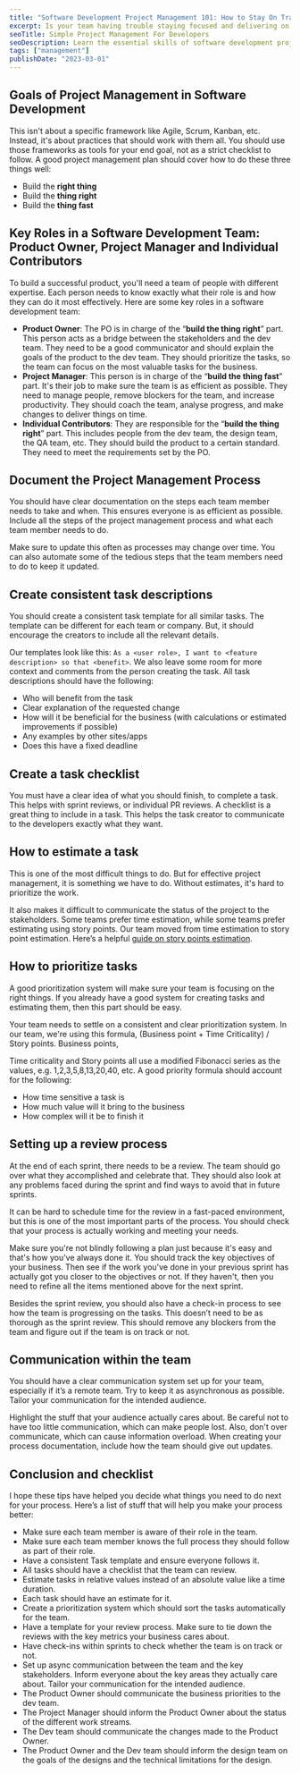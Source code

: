 ```yaml
---
title: "Software Development Project Management 101: How to Stay On Track and Deliver Quality Software"
excerpt: Is your team having trouble staying focused and delivering on time? Having a good software development project management plan can help. In this post, I'll cover the most important parts of it, so you can stay on track and deliver quality software.
seoTitle: Simple Project Management For Developers
seoDescription: Learn the essential skills of software development project management with this comprehensive guide. Stay on track and deliver quality software with ease. Perfect for software project managers and developers alike.
tags: ["management"]
publishDate: "2023-03-01"
---
```


Goals of Project Management in Software Development
---------------------------------------------------

This isn't about a specific framework like Agile, Scrum, Kanban, etc. Instead, it's about practices that should work with them all. You should use those frameworks as tools for your end goal, not as a strict checklist to follow. A good project management plan should cover how to do these three things well:

*   Build the **right thing**
*   Build the **thing right**
*   Build the **thing fast**

Key Roles in a Software Development Team: Product Owner, Project Manager and Individual Contributors
----------------------------------------------------------------------------------------------------

To build a successful product, you'll need a team of people with different expertise. Each person needs to know exactly what their role is and how they can do it most effectively. Here are some key roles in a software development team:

*   **Product Owner**: The PO is in charge of the “**build the thing right**” part. This person acts as a bridge between the stakeholders and the dev team. They need to be a good communicator and should explain the goals of the product to the dev team. They should prioritize the tasks, so the team can focus on the most valuable tasks for the business.
*   **Project Manager**: This person is in charge of the “**build the thing fast**” part. It's their job to make sure the team is as efficient as possible. They need to manage people, remove blockers for the team, and increase productivity. They should coach the team, analyse progress, and make changes to deliver things on time.
*   **Individual Contributors**: They are responsible for the “**build the thing right**” part. This includes people from the dev team, the design team, the QA team, etc. They should build the product to a certain standard. They need to meet the requirements set by the PO.

Document the Project Management Process
---------------------------------------

You should have clear documentation on the steps each team member needs to take and when. This ensures everyone is as efficient as possible. Include all the steps of the project management process and what each team member needs to do.

Make sure to update this often as processes may change over time. You can also automate some of the tedious steps that the team members need to do to keep it updated.

Create consistent task descriptions
-----------------------------------

You should create a consistent task template for all similar tasks. The template can be different for each team or company. But, it should encourage the creators to include all the relevant details.

Our templates look like this: `As a <user role>, I want to <feature description> so that <benefit>`. We also leave some room for more context and comments from the person creating the task. All task descriptions should have the following:

*   Who will benefit from the task
*   Clear explanation of the requested change
*   How will it be beneficial for the business (with calculations or estimated improvements if possible)
*   Any examples by other sites/apps
*   Does this have a fixed deadline

Create a task checklist
-----------------------

You must have a clear idea of what you should finish, to complete a task. This helps with sprint reviews, or individual PR reviews. A checklist is a great thing to include in a task. This helps the task creator to communicate to the developers exactly what they want.

How to estimate a task
----------------------

This is one of the most difficult things to do. But for effective project management, it is something we have to do. Without estimates, it's hard to prioritize the work.

It also makes it difficult to communicate the status of the project to the stakeholders. Some teams prefer time estimation, while some teams prefer estimating using story points. Our team moved from time estimation to story point estimation. Here’s a helpful [guide on story points estimation](https://www.atlassian.com/agile/project-management/estimation).

How to prioritize tasks
-----------------------

A good prioritization system will make sure your team is focusing on the right things. If you already have a good system for creating tasks and estimating them, then this part should be easy.

Your team needs to settle on a consistent and clear prioritization system. In our team, we're using this formula, (Business point + Time Criticality) / Story points. Business points,

Time criticality and Story points all use a modified Fibonacci series as the values, e.g. 1,2,3,5,8,13,20,40, etc. A good priority formula should account for the following:

*   How time sensitive a task is
*   How much value will it bring to the business
*   How complex will it be to finish it

Setting up a review process
---------------------------

At the end of each sprint, there needs to be a review. The team should go over what they accomplished and celebrate that. They should also look at any problems faced during the sprint and find ways to avoid that in future sprints.

It can be hard to schedule time for the review in a fast-paced environment, but this is one of the most important parts of the process. You should check that your process is actually working and meeting your needs.

Make sure you're not blindly following a plan just because it's easy and that's how you've always done it. You should track the key objectives of your business. Then see if the work you've done in your previous sprint has actually got you closer to the objectives or not. If they haven't, then you need to refine all the items mentioned above for the next sprint.

Besides the sprint review, you should also have a check-in process to see how the team is progressing on the tasks. This doesn’t need to be as thorough as the sprint review. This should remove any blockers from the team and figure out if the team is on track or not.

Communication within the team
-----------------------------

You should have a clear communication system set up for your team, especially if it’s a remote team. Try to keep it as asynchronous as possible. Tailor your communication for the intended audience.

Highlight the stuff that your audience actually cares about. Be careful not to have too little communication, which can make people lost. Also, don't over communicate, which can cause information overload. When creating your process documentation, include how the team should give out updates.

**Conclusion and checklist**
----------------------------

I hope these tips have helped you decide what things you need to do next for your process. Here’s a list of stuff that will help you make your process better:

*   Make sure each team member is aware of their role in the team.
*   Make sure each team member knows the full process they should follow as part of their role.
*   Have a consistent Task template and ensure everyone follows it.
*   All tasks should have a checklist that the team can review.
*   Estimate tasks in relative values instead of an absolute value like a time duration.
*   Each task should have an estimate for it.
*   Create a prioritization system which should sort the tasks automatically for the team.
*   Have a template for your review process. Make sure to tie down the reviews with the key metrics your business cares about.
*   Have check-ins within sprints to check whether the team is on track or not.
*   Set up async communication between the team and the key stakeholders. Inform everyone about the key areas they actually care about. Tailor your communication for the intended audience.
*   The Product Owner should communicate the business priorities to the dev team.
*   The Project Manager should inform the Product Owner about the status of the different work streams.
*   The Dev team should communicate the changes made to the Product Owner.
*   The Product Owner and the Dev team should inform the design team on the goals of the designs and the technical limitations for the design.
